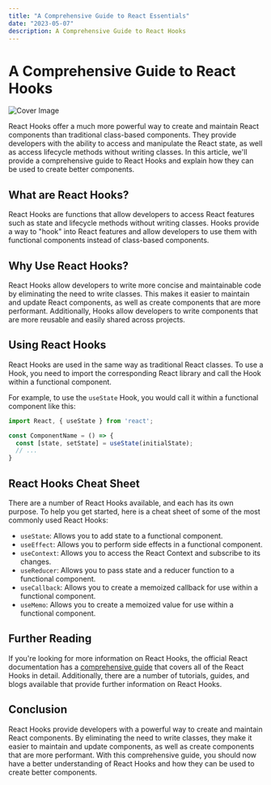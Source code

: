 ```yaml
---
title: "A Comprehensive Guide to React Essentials"
date: "2023-05-07"
description: A Comprehensive Guide to React Hooks
---
```

# A Comprehensive Guide to React Hooks

![Cover Image](https://images.unsplash.com/photo-1650201776897-3ab1ac29c33a?crop=entropy&cs=tinysrgb&fit=max&fm=jpg&ixid=MnwxNTY3OTN8MHwxfHJhbmRvbXx8fHx8fHx8fDE2ODM0Njg1NDI&ixlib=rb-4.0.3&q=80&w=1080)

React Hooks offer a much more powerful way to create and maintain React components than traditional class-based components. They provide developers with the ability to access and manipulate the React state, as well as access lifecycle methods without writing classes. In this article, we'll provide a comprehensive guide to React Hooks and explain how they can be used to create better components.

## What are React Hooks?

React Hooks are functions that allow developers to access React features such as state and lifecycle methods without writing classes. Hooks provide a way to "hook" into React features and allow developers to use them with functional components instead of class-based components.

## Why Use React Hooks?

React Hooks allow developers to write more concise and maintainable code by eliminating the need to write classes. This makes it easier to maintain and update React components, as well as create components that are more performant. Additionally, Hooks allow developers to write components that are more reusable and easily shared across projects.

## Using React Hooks

React Hooks are used in the same way as traditional React classes. To use a Hook, you need to import the corresponding React library and call the Hook within a functional component.

For example, to use the `useState` Hook, you would call it within a functional component like this:

```js
import React, { useState } from 'react';

const ComponentName = () => {
  const [state, setState] = useState(initialState);
  // ...
}
```

## React Hooks Cheat Sheet

There are a number of React Hooks available, and each has its own purpose. To help you get started, here is a cheat sheet of some of the most commonly used React Hooks:

* `useState`: Allows you to add state to a functional component.
* `useEffect`: Allows you to perform side effects in a functional component.
* `useContext`: Allows you to access the React Context and subscribe to its changes.
* `useReducer`: Allows you to pass state and a reducer function to a functional component.
* `useCallback`: Allows you to create a memoized callback for use within a functional component.
* `useMemo`: Allows you to create a memoized value for use within a functional component.

## Further Reading

If you're looking for more information on React Hooks, the official React documentation has a [comprehensive guide](https://reactjs.org/docs/hooks-intro.html) that covers all of the React Hooks in detail. Additionally, there are a number of tutorials, guides, and blogs available that provide further information on React Hooks. 

## Conclusion

React Hooks provide developers with a powerful way to create and maintain React components. By eliminating the need to write classes, they make it easier to maintain and update components, as well as create components that are more performant. With this comprehensive guide, you should now have a better understanding of React Hooks and how they can be used to create better components.